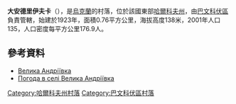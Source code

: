 {{coord|48|59|55|N|36|47|26|E|scale:100000_region:UA|display=title}}

'''大安德里伊夫卡'''（{{lang-uk|Велика Андріївка}}），是[[烏克蘭|烏克蘭]]的村落，位於該國東部[[哈爾科夫州|哈爾科夫州]]，由[[巴文科伏區|巴文科伏區]]負責管轄，始建於1923年，面積0.76平方公里，海拔高度138米，2001年人口135，人口密度每平方公里176.9人。

==參考資料==
* [http://gska2.rada.gov.ua/pls/z7502/A005?rdat1=09.01.2009&rf7571=32201 Велика Андріївка]{{dead link|date=2017年12月 |bot=InternetArchiveBot |fix-attempted=yes }}
* [http://weather.in.ua/ua/har'kovskaja/2700 Погода в селі Велика Андріївка] {{Wayback|url=http://weather.in.ua/ua/har'kovskaja/2700 |date=20160323025219 }}

{{DEFAULTSORT:Велика Андріївка}}
[[Category:哈爾科夫州村落|Category:哈爾科夫州村落]]
[[Category:巴文科伏區村落|Category:巴文科伏區村落]]


{{Kharkiv-geo-stub}}